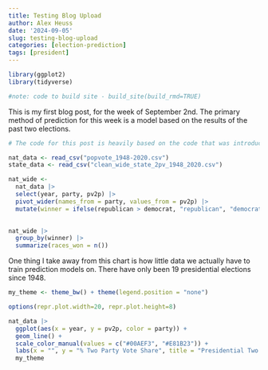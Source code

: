 ```yaml
---
title: Testing Blog Upload
author: Alex Heuss
date: '2024-09-05'
slug: testing-blog-upload
categories: [election-prediction]
tags: [president]
---
```

```r
library(ggplot2)
library(tidyverse)

#note: code to build site - build_site(build_rmd=TRUE)
```

This is my first blog post, for the week of September 2nd. The primary method of prediction for this week is a model based on the results of the past two elections. 

```r
# The code for this post is heavily based on the code that was introduced in section this week. 

nat_data <- read_csv("popvote_1948-2020.csv")
state_data <- read_csv("clean_wide_state_2pv_1948_2020.csv")

```
```r
nat_wide <- 
  nat_data |> 
  select(year, party, pv2p) |>
  pivot_wider(names_from = party, values_from = pv2p) |>
  mutate(winner = ifelse(republican > democrat, "republican", "democrat"))
  
```

```r
nat_wide |> 
  group_by(winner) |>
  summarize(races_won = n())
```
One thing I take away from this chart is how little data we actually have to train prediction models on. There have only been 19 presidential elections since 1948.

```r

my_theme <- theme_bw() + theme(legend.position = "none")

options(repr.plot.width=20, repr.plot.height=8)

nat_data |>
  ggplot(aes(x = year, y = pv2p, color = party)) +
  geom_line() +
  scale_color_manual(values = c("#00AEF3", "#E81B23")) + 
  labs(x = "", y = "% Two Party Vote Share", title = "Presidential Two Party Vote Share") + 
  my_theme

```







